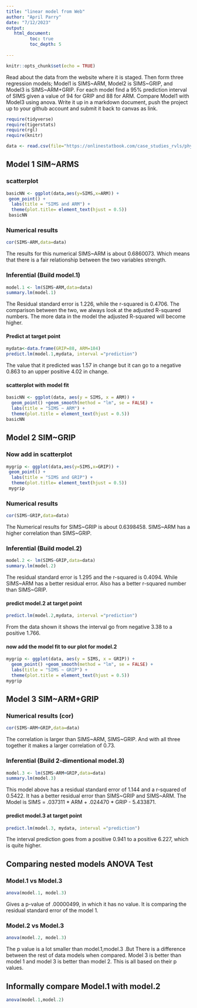 ```yaml
---
title: "linear model from Web"
author: "April Parry"
date: "7/12/2023"
output:
   html_document:
         toc: true
         toc_depth: 5
        
---
```


```r
knitr::opts_chunk$set(echo = TRUE)
```

Read about the data from the website where it is staged.  Then form three regression models; Model1 is SIMS~ARM, Model2 is SIMS~GRIP, and Model3 is SIMS~ARM+GRIP. For each model find a 95% prediction interval of SIMS given a value of 94  for GRIP and 88 for ARM. Compare Model1 with Model3 using anova. Write it up in a markdown document, push the project up to your github account and submit it back to canvas as link. 

 


```r
require(tidyverse)
require(tigerstats)
require(rgl)
require(knitr)

```

```r
data <- read.csv(file="https://onlinestatbook.com/case_studies_rvls/physical_strength/data.txt",sep="",header=TRUE)  
```


## Model 1 SIM~ARMS




### scatterplot

```r
basicNN <- ggplot(data,aes(y=SIMS,x=ARM)) +
 geom_point() +
  labs(title = "SIMS and ARM") +
  theme(plot.title= element_text(hjust = 0.5))
 basicNN
```
  
### Numerical results

```r
cor(SIMS~ARM,data=data)
```
The results for this numerical SIMS~ARM is about 0.6860073. Which means that there is a fair relationship between the two variables strength.

### Inferential  (Build model.1)

```r
model.1 <- lm(SIMS~ARM,data=data)
summary.lm(model.1)
```

The Residual standard error is 1.226, while the r-squared is 0.4706. The comparison between the two, we always look at the adjusted R-squared numbers. The more data in the model the adjusted R-squared will become higher.


#### Predict at target point

```r
mydata<-data.frame(GRIP=88, ARM=184)
predict.lm(model.1,mydata, interval ="prediction")
```

The value that it predicted was 1.57 in change but it can go to a negative 0.863 to an upper positive 4.02 in change.


#### scatterplot with model fit
  
```r
basicNN <- ggplot(data, aes(y = SIMS, x = ARM)) +
  geom_point() +geom_smooth(method = "lm", se = FALSE) +
  labs(title = "SIMS ~ ARM") +
  theme(plot.title = element_text(hjust = 0.5))
basicNN
```


## Model 2 SIM~GRIP


### Now add in scatterplot


```r
mygrip <- ggplot(data,aes(y=SIMS,x=GRIP)) +
 geom_point() +
  labs(title = "SIMS and GRIP") +
  theme(plot.title= element_text(hjust = 0.5))
 mygrip
```


### Numerical results 


```r
cor(SIMS~GRIP,data=data)
```

The Numerical results for SIMS~GRIP is about 0.6398458. SIMS~ARM has a higher correlation than SIMS~GRIP.

### Inferential  (Build model.2)
  
```r
model.2 <- lm(SIMS~GRIP,data=data)
summary.lm(model.2)
```

The residual standard error is 1.295 and the r-squared is 0.4094. While SIMS~ARM has a better residual error. Also has a better r-squared number than SIMS~GRIP.

#### predict model.2 at target point

```r
predict.lm(model.2,mydata, interval ="prediction")
```

From the data shown it shows the interval go from negative 3.38 to a positive 1.766.


#### now add the model fit to our plot for model.2
  
```r
mygrip <- ggplot(data, aes(y = SIMS, x = GRIP)) +
  geom_point() +geom_smooth(method = "lm", se = FALSE) +
  labs(title = "SIMS ~ GRIP") +
  theme(plot.title = element_text(hjust = 0.5))
mygrip
```

## Model 3 SIM~ARM+GRIP



### Numerical results (cor)


```r
cor(SIMS~ARM+GRIP,data=data)
```
  
The correlation is larger than SIMS~ARM, SIMS~GRIP. And with all three together it makes a larger correlation of 0.73.
  
  
### Inferential  (Build 2-dimentional model.3)


```r
model.3 <- lm(SIMS~ARM+GRIP,data=data)
summary.lm(model.3)
```

This model above has a residual standard error of 1.144 and a r-squared of 0.5422. It has a better residual error than SIMS~GRIP and SIMS~ARM. The Model is SIMS = .037311 * ARM + .024470 * GRIP - 5.433871.


#### predict model.3 at target point


```r
predict.lm(model.3, mydata, interval ="prediction")
```

The interval prediction goes from a positive 0.941 to a positive 6.227, which is quite higher.

## Comparing nested models ANOVA Test

### Model.1 vs Model.3

```r
anova(model.1, model.3)
```

Gives a p-value of .00000499, in which it has no value. It is comparing the residual standard error of the model 1.

### Model.2 vs Model.3
```r
anova(model.2, model.3)
```

The p value is a lot smaller than model.1,model.3 .But There is a difference between the rest of data models when compared. Model 3 is better than model 1 and model 3 is better than model 2. This is all based on their p values. 



## Informally compare Model.1 with model.2

```r
anova(model.1,model.2)
```

